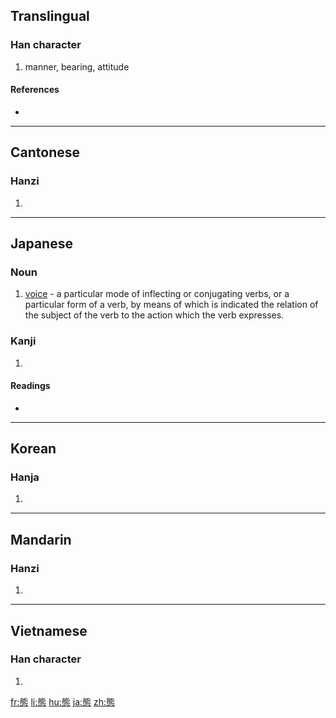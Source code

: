 {{see|态}}
==Translingual==

===Han character===
{{Han char|rn=61|rad=心|as=10|sn=14|four=2133<sub>1</sub>|canj=戈心心 (IPP)}}

# manner, bearing, attitude

====References====
* {{Han ref|kx=0398.030|dkj=11052|dj=0737.040|hdz=42335.070|uh=614B|ud=24907|bh=BA41|bd=47681}}

----

==Cantonese==

===Hanzi===
{{yue-hanzi|jyut=|y=taai3}}

# {{defn|Cantonese}}

----

==Japanese==
===Noun===
{{ja-noun|k|hira=たい|rom=tai}}
# {{grammar|lang=ja|skey=たい}} [[voice]] -  a particular mode of inflecting or conjugating verbs, or a particular form of a verb, by means of which is indicated the relation of the subject of the verb to the action which the verb expresses. 

===Kanji===
{{ja-kanji|grade=5|rs=心10}}

# {{defn|Japanese}}

====Readings====
* {{ja-readings|on=[[たい]] (tai)|kun=[[さま]] (sama), [[わざと]] (wazato)}}

----

==Korean==

===Hanja===
{{ko-hanja|hangeul=태|eumhun=|rv=tae|mr=t'ae|y=thay}}

# {{defn|Korean}}

----

==Mandarin==

===Hanzi===
{{cmn-hanzi|sim=态|pin=[[huǎng]] ([[huang3]]), [[tài]] ([[tai4]])|wg=huang<sup>3</sup>, t'ai<sup>4</sup>}}

# {{defn|Mandarin}}

----

==Vietnamese==

===Han character===
{{vi-hantu|Reading: [[thái]]}}

# {{defn|Vietnamese}}

[[fr:態]]
[[li:態]]
[[hu:態]]
[[ja:態]]
[[zh:態]]